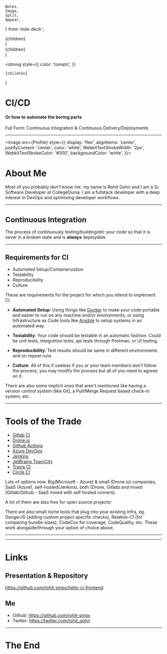     Notes,
    Image,
    Split,
    Appear,
} from 'mdx-deck';

  <div
    style={{
      width: '60vw',
      height: '60vw',
      justifyContent: 'center',
      textAlign: 'center'
    }}
  >
    {children}
  </div>
)

  <div
    style={{
      textAlign: 'left'
    }}
  >
    {children}
  </div>
)


  <strong
    style={{
      color: 'tomato',
    }}
  >
    {children}
  </strong>
)


# CI/CD

#### <Tomato>Or how to automate the boring parts</Tomato>

<Notes>
Full Form: Continuous Integration & Continuous Delivery/Deployments
</Notes>

---

<Image
    src={Profile}
    style={{
        display: 'flex',
        alignItems: 'center',
        justifyContent: 'center',
        color: 'white',
        WebkitTextStrokeWidth: '2px',
        WebkitTextStrokeColor: '#000',
        backgroundColor: 'white',
    }}>

# About Me

</Image>

<Notes>
Most of you probably don't know me, my name is Rohit Gohri and I am a Sr. Software Developer at CollegeDunia. I am a fullstack developer with a deep interest in DevOps and optimising developer workflows.
</Notes>

---

<Small>

# Continuous Integration

</Small>

<Notes>

The process of continuously testing/building/etc your code so that it is never in a broken state and is **always** deployable.

</Notes>

---

## Requirements for <Tomato>CI</Tomato>

<ul>
    <Appear>
        <li>Automated Setup/Containerization</li>
        <li>Testability</li>
        <li>Reproducibility</li>
        <li><Tomato>Culture</Tomato></li>
    </Appear>
</ul>

<Notes>

These are requirements for the project for which you intend to implement CI.

- **Automated Setup**: Using things like [Docker](https://docs.docker.com/engine/docker-overview/) to make your code portable and easier to run on any machine and/or environments, or using Infrastructure as Code tools like [Ansible](https://docs.ansible.com/ansible/latest/user_guide/quickstart.html) to setup systems in an automated way

- **Testability**: Your code should be testable in an automatic fashion. Could be unit tests, integration tests, api tests through Postman, or UI testing.

- **Reproducibility**: Test results should be same in different environments and on repeat runs

- **Culture**: All of this if useless if you or your team members don't follow the process, you may modify the process but all of you need to agreee on it.

There are also some implicit ones that aren't mentioned like having a version control system (like Git), a Pull/Merge Request based check-in system, etc.

</Notes>

---

# Tools of the Trade

- [Gitlab CI](https://docs.gitlab.com/ee/ci/)
- [Drone.io](https://drone.io/)
- [Github Actions](https://github.com/features/actions)
- [Azure DevOps](https://azure.microsoft.com/en-in/services/devops/)
- [Jenkins](https://jenkins.io/)
- [JetBrains TeamCity](https://jenkins.io/)
- [Travis CI](https://travis-ci.org/)
- [Circle CI](https://circleci.com/)

<Notes>

Lots of options now. Big(Microsoft - Azure) & small (Drone.io) companies, SaaS (Azure), self-hosted(Jenkins), both (Drone, Gitlab) and mixed (Gitlab/Github - SaaS mixed with self hosted runners).

A lot of them are also free for open source projects!

There are also small niche tools that plug into your existing infra, eg. DangerJS (adding custom project specific checks), Relative-CI (for comparing bundle-sizes), CodeCov for coverage, CodeQuality, etc. These work alongside/through your option of choice above.

</Notes>

---



---

<Left>

# Links

## Presentation & Repository

https://github.com/rohit-smpx/hello-ci-frontend

## Me

- Github: https://github.com/rohit-smpx
- Twitter: https://twitter.com/rohit_gohri

</Left>

---

# The End